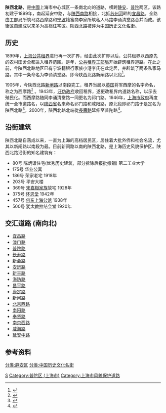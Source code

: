 {{Infobox China Road
|路牌类型=Shanghai
|中文道路名称=陕西北路
|道路英文名=Shaanxi Rd.(N)
|走向1=南
|走向2=北
|走向1(E)=S
|走向2(E)=N
|图片=陝西北路.jpg
|图片说明=
|道路属性=
|道路总长度=2.46
|车速限制=60
|行车线数量=4
|所在地区={{CHN}}[[上海市|上海市]][[静安区|静安区]]、[[普陀区|普陀区]]
|起点=[[延安中路_(上海)|延安中路]]
|终点=[[宜昌路_(上海)|宜昌路]]
|道路命名日期=1946年
|命名缘由=[[陕西省|陕西省]]
|道路旧名=西摩路、李诵清堂路<br>祁门路
|道路动工日期=1899年
|通车日期=1899年
|路段主要建筑=[[怀恩堂_(上海)|怀恩堂]]
|收费=
}}

'''陕西北路'''，是[[中華人民共和國|中國]]上海市中心城区一条南北向的道路，横跨[[静安区|静安]]、[[普陀区_(上海市)|普陀]]两区。该路初建于1899年，南起延安中路，与[[陕西南路_(上海)|陕西南路]]相接，北抵[[苏州河|苏州河]]畔的[[宜昌路_(上海)|宜昌路]]。全路由工部局所筑马路西摩路和[[宁波|宁波]]籍富商李家所筑私人马路李诵清堂路合并而成。该街区自建成以来多为高档住宅区。陕西北路被评为[[中国历史文化名街|中国历史文化名街]]。

==历史==
1899年，[[上海公共租界|上海公共租界]]进行再一次扩界，经由此次扩界以后，公共租界以西原先的农村田舍全都进入租界范围。是年，[[上海公共租界工部局|公共租界工部局]]开始辟筑租界道路。在此之前，今陕西北路地区已有宁波籍银行家族小港李氏在此定居，并辟筑了两条私家马路，其中一条命名为李诵清堂路，即今陕西北路新闸路以北段<ref>{{cite web | title = 投资大王李云书 | publisher = 东南商报 | date = 2009-04-05 | url = http://daily.cnnb.com.cn/dnsb/html/2009-04/05/content_75676.htm | accessdate = 2011-08-14 | language = zh | archive-date = 2016-03-05 | archive-url = https://web.archive.org/web/20160305130725/http://daily.cnnb.com.cn/dnsb/html/2009-04/05/content_75676.htm | dead-url = no }}</ref>。

1905年，今陕西北路[[新闸路|新闸路]]以南段完工，租界当局以[[英国|英国]]将军西摩的名字命名，称之为西摩路<ref>{{cite web | title = 赵丽宏：回眸西摩路 | publisher = 凤凰网 | date = 2011-02-16 | url = http://fashion.ifeng.com/travel/place/detail_2011_02/16/4695256_0.shtml | accessdate = 2011-08-14 | language = zh | archive-date = 2019-07-24 | archive-url = https://web.archive.org/web/20190724050422/http://fashion.ifeng.com/travel/place/detail_2011_02/16/4695256_0.shtml | dead-url = no }}</ref>
。1943年，[[上海特别市政府_(日占时期)|汪伪政府]]收回租界，遂更改租界内道路名称，以示去殖民化。而西摩路随同李诵清堂路一同更名为祁门路。1946年，[[上海市政府_(中华民国)|上海市政府]]再度统一全市道路名，以[[陕西省|陕西省]]名来命名祁门路和咸阳路，原北段即祁门路于是定名为陕西北路<ref>{{cite web| title =上海地名志>>第四篇交通地名（一）>>第一章政区名命名>>第一节省地级类| publisher =上海地方志办公室| url =http://www.shtong.gov.cn/newsite/node2/node2245/node70862/node70870/node70919/node70925/userobject1ai73716.html| accessdate =2011-08-14| language =zh| deadurl =yes| archiveurl =https://web.archive.org/web/20140108152818/http://www.shtong.gov.cn/newsite/node2/node2245/node70862/node70870/node70919/node70925/userobject1ai73716.html| archivedate =2014-01-08}}</ref>。2000年，陝西北路北端從[[長壽路|長壽路]]延伸至普陀路<ref>{{cite news |title=概况 |url=http://www.shtong.gov.cn/dfz_web/DFZ/Info?idnode=215064&tableName=userobject1a&id=350764 |publisher=上海市地方志辦公室}}</ref>。

==沿街建筑==
陕西北路自落成以来，一直为上海的高档居民区，居住着大批外侨和社会名流，尤其以新闸路以南段为最。目前新闸路以南的陕西北路，是上海历史风貌保护区。陕西北路沿街的知名建筑有：
*80号  陈炳谦住宅(优秀历史建筑，部分拆除后报批撤销)  第二工业大学                
*175号 华业公寓  
*186号 荣家老宅  1918年
*203号 平安大楼 
*369号 [[宋嘉樹家族|宋嘉樹家族]]故宅  1928年
*375号 [[怀恩堂_(上海)|怀恩堂]]  1942年
*457号 [[何东上海公馆|何东上海公馆]]  1938年  
*500号 犹太教拉结会堂  1920年

==交汇道路 (南向北)==
*[[宜昌路_(上海)|宜昌路]]
*[[澳门路_(上海)|澳门路]]
*[[普陀路_(上海)|普陀路]]
*[[长寿路_(上海)|长寿路]]
*[[新会路_(上海)|新会路]]
*[[安远路_(上海)|安远路]]
*[[新丰路_(上海)|新丰路]]
*[[海防路_(上海)|海防路]]
*[[昌平路_(上海)|昌平路]]
*[[康定路_(上海)|康定路]]
*[[新闸路|新闸路]]
*[[北京西路_(上海)|北京西路]]
*[[南阳路_(上海)|南阳路]]
*[[奉贤路_(上海)|奉贤路]]
*[[南京西路_(上海市)|南京西路]]
*[[威海路|威海路]]
*[[延安中路_(上海)|延安中路]]

==参考资料==
{{注脚}}

[[Category:上海道路|S]]
[[分类:静安区|分类:静安区]]
[[Category:普陀区_(上海市)|Category:普陀区 (上海市)]]
[[分类:中国历史文化名街|分类:中国历史文化名街]]
[[Category:上海市风貌保护道路|Category:上海市风貌保护道路]]